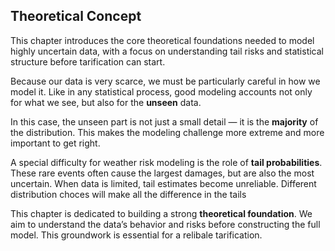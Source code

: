 ## Theoretical Concept {#sec-energy-intro .unnumbered}

::: {.callout-tip title="Summary"}

This chapter introduces the core theoretical foundations needed to model highly uncertain data, with a focus on understanding tail risks and statistical structure before tarification can start.

:::

Because our data is very scarce, we must be particularly careful in how we model it. Like in any statistical process, good modeling accounts not only for what we see, but also for the **unseen** data.

In this case, the unseen part is not just a small detail — it is the **majority** of the distribution. This makes the modeling challenge more extreme and more important to get right.

A special difficulty for weather risk modeling is the role of **tail probabilities**. These rare events often cause the largest damages, but are also the most uncertain. When data is limited, tail estimates become unreliable. Different distribution choces will make all the difference in the tails

This chapter is dedicated to building a strong **theoretical foundation**. We aim to understand the data’s behavior and risks before constructing the full model. This groundwork is essential for a relibale tarification.
